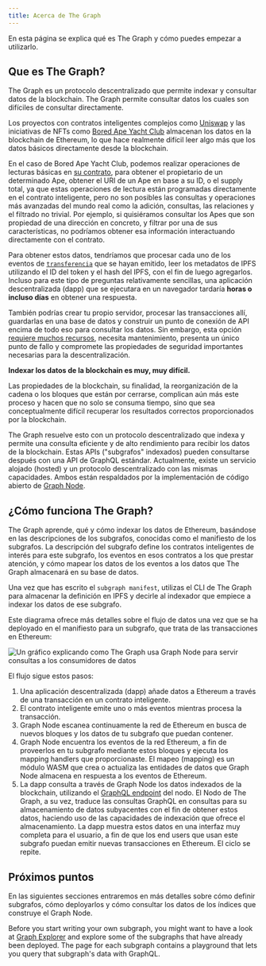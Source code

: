 ```yaml
---
title: Acerca de The Graph
---
```


En esta página se explica qué es The Graph y cómo puedes empezar a utilizarlo.

## Que es The Graph?

The Graph es un protocolo descentralizado que permite indexar y consultar datos de la blockchain. The Graph permite consultar datos los cuales son difíciles de consultar directamente.

Los proyectos con contratos inteligentes complejos como [Uniswap](https://uniswap.org/) y las iniciativas de NFTs como [Bored Ape Yacht Club](https://boredapeyachtclub.com/) almacenan los datos en la blockchain de Ethereum, lo que hace realmente difícil leer algo más que los datos básicos directamente desde la blockchain.

En el caso de Bored Ape Yacht Club, podemos realizar operaciones de lecturas básicas en [su contrato](https://etherscan.io/address/0xbc4ca0eda7647a8ab7c2061c2e118a18a936f13d#code), para obtener el propietario de un determinado Ape, obtener el URI de un Ape en base a su ID, o el supply total, ya que estas operaciones de lectura están programadas directamente en el contrato inteligente, pero no son posibles las consultas y operaciones más avanzadas del mundo real como la adición, consultas, las relaciones y el filtrado no trivial. Por ejemplo, si quisiéramos consultar los Apes que son propiedad de una dirección en concreto, y filtrar por una de sus características, no podríamos obtener esa información interactuando directamente con el contrato.

Para obtener estos datos, tendríamos que procesar cada uno de los eventos de [`transferencia`](https://etherscan.io/address/0xbc4ca0eda7647a8ab7c2061c2e118a18a936f13d#code#L1746) que se hayan emitido, leer los metadatos de IPFS utilizando el ID del token y el hash del IPFS, con el fin de luego agregarlos. Incluso para este tipo de preguntas relativamente sencillas, una aplicación descentralizada (dapp) que se ejecutara en un navegador tardaría **horas o incluso días** en obtener una respuesta.

También podrías crear tu propio servidor, procesar las transacciones allí, guardarlas en una base de datos y construir un punto de conexión de API encima de todo eso para consultar los datos. Sin embargo, esta opción [requiere muchos recursos](/network/benefits/), necesita mantenimiento, presenta un único punto de fallo y compromete las propiedades de seguridad importantes necesarias para la descentralización.

**Indexar los datos de la blockchain es muy, muy difícil.**

Las propiedades de la blockchain, su finalidad, la reorganización de la cadena o los bloques que están por cerrarse, complican aún más este proceso y hacen que no solo se consuma tiempo, sino que sea conceptualmente difícil recuperar los resultados correctos proporcionados por la blockchain.

The Graph resuelve esto con un protocolo descentralizado que indexa y permite una consulta eficiente y de alto rendimiento para recibir los datos de la blockchain. Estas APIs ("subgrafos" indexados) pueden consultarse después con una API de GraphQL estándar. Actualmente, existe un servicio alojado (hosted) y un protocolo descentralizado con las mismas capacidades. Ambos están respaldados por la implementación de código abierto de [Graph Node](https://github.com/graphprotocol/graph-node).

## ¿Cómo funciona The Graph?

The Graph aprende, qué y cómo indexar los datos de Ethereum, basándose en las descripciones de los subgrafos, conocidas como el manifiesto de los subgrafos. La descripción del subgrafo define los contratos inteligentes de interés para este subgrafo, los eventos en esos contratos a los que prestar atención, y cómo mapear los datos de los eventos a los datos que The Graph almacenará en su base de datos.

Una vez que has escrito el `subgraph manifest`, utilizas el CLI de The Graph para almacenar la definición en IPFS y decirle al indexador que empiece a indexar los datos de ese subgrafo.

Este diagrama ofrece más detalles sobre el flujo de datos una vez que se ha deployado en el manifiesto para un subgrafo, que trata de las transacciones en Ethereum:

![Un gráfico explicando como The Graph usa Graph Node para servir consultas a los consumidores de datos](/img/graph-dataflow.png)

El flujo sigue estos pasos:

1. Una aplicación descentralizada (dapp) añade datos a Ethereum a través de una transacción en un contrato inteligente.
2. El contrato inteligente emite uno o más eventos mientras procesa la transacción.
3. Graph Node escanea continuamente la red de Ethereum en busca de nuevos bloques y los datos de tu subgrafo que puedan contener.
4. Graph Node encuentra los eventos de la red Ethereum, a fin de proveerlos en tu subgrafo mediante estos bloques y ejecuta los mapping handlers que proporcionaste. El mapeo (mapping) es un módulo WASM que crea o actualiza las entidades de datos que Graph Node almacena en respuesta a los eventos de Ethereum.
5. La dapp consulta a través de Graph Node los datos indexados de la blockchain, utilizando el [GraphQL endpoint](https://graphql.org/learn/) del nodo. El Nodo de The Graph, a su vez, traduce las consultas GraphQL en consultas para su almacenamiento de datos subyacentes con el fin de obtener estos datos, haciendo uso de las capacidades de indexación que ofrece el almacenamiento. La dapp muestra estos datos en una interfaz muy completa para el usuario, a fin de que los end users que usan este subgrafo puedan emitir nuevas transacciones en Ethereum. El ciclo se repite.

## Próximos puntos

En las siguientes secciones entraremos en más detalles sobre cómo definir subgrafos, cómo deployarlos y cómo consultar los datos de los índices que construye el Graph Node.

Before you start writing your own subgraph, you might want to have a look at [Graph Explorer](https://thegraph.com/explorer) and explore some of the subgraphs that have already been deployed. The page for each subgraph contains a playground that lets you query that subgraph's data with GraphQL.
